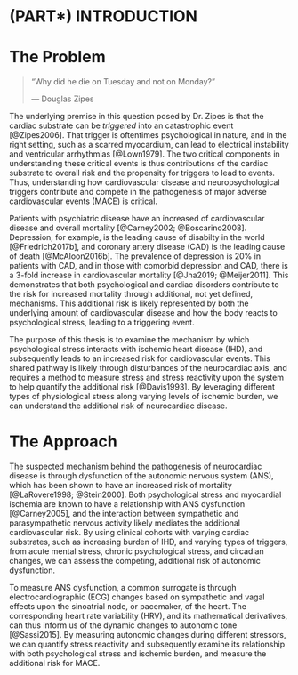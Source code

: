 \mainmatter

# (PART\*) INTRODUCTION {-}

# The Problem

> "Why did he die on Tuesday and not on Monday?"
>
> --- Douglas Zipes

The underlying premise in this question posed by Dr. Zipes is that the cardiac substrate can be *triggered* into an catastrophic event [@Zipes2006]. 
That trigger is oftentimes psychological in nature, and in the right setting, such as a scarred myocardium, can lead to electrical instability and ventricular arrhythmias [@Lown1979].
The two critical components in understanding these critical events is thus contributions of the cardiac substrate to overall risk and the propensity for triggers to lead to events.
Thus, understanding how cardiovascular disease and neuropsychological triggers contribute and compete in the pathogenesis of major adverse cardiovascular events (MACE) is critical. 

Patients with psychiatric disease have an increased of cardiovascular disease and overall mortality [@Carney2002; @Boscarino2008].
Depression, for example, is the leading cause of disabilty in the world [@Friedrich2017b], and coronary artery disease (CAD) is the leading cause of death [@McAloon2016b]. 
The prevalence of depression is 20% in patients with CAD, and in those with comorbid depression and CAD, there is a 3-fold increase in cardiovascular mortality [@Jha2019; @Meijer2011].
This demonstrates that both psychological and cardiac disorders contribute to the risk for increased mortality through additional, not yet defined, mechanisms.
This additional risk is likely represented by both the underlying amount of cardiovascular disease and how the body reacts to psychological stress, leading to a triggering event.

The purpose of this thesis is to examine the mechanism by which psychological stress interacts with ischemic heart disease (IHD), and subsequently leads to an increased risk for cardiovascular events.
This shared pathway is likely through disturbances of the neurocardiac axis, and requires a method to measure stress and stress reactivity upon the system to help quantify the additional risk [@Davis1993].
By leveraging different types of physiological stress along varying levels of ischemic burden, we can understand the additional risk of neurocardiac disease.

# The Approach

The suspected mechanism behind the pathogenesis of neurocardiac disease is through dysfunction of the autonomic nervous system (ANS), which has been shown to have an increased risk of mortality [@LaRovere1998; @Stein2000].
Both psychological stress and myocardial ischemia are known to have a relationship with ANS dysfunction [@Carney2005], and the interaction between sympathetic and parasympathetic nervous activity likely mediates the additional cardiovascular risk.
By using clinical cohorts with varying cardiac substrates, such as increasing burden of IHD, and varying types of triggers, from acute mental stress, chronic psychological stress, and circadian changes, we can assess the competing, additional risk of autonomic dysfunction.

To measure ANS dysfunction, a common surrogate is through electrocardiographic (ECG) changes based on sympathetic and vagal effects upon the sinoatrial node, or pacemaker, of the heart. 
The corresponding heart rate variability (HRV), and its mathematical derivatives, can thus inform us of the dynamic changes to autonomic tone [@Sassi2015].
By measuring autonomic changes during different stressors, we can quantify stress reactivity and subsequently examine its relationship with both psychological stress and ischemic burden, and measure the additional risk for MACE.
